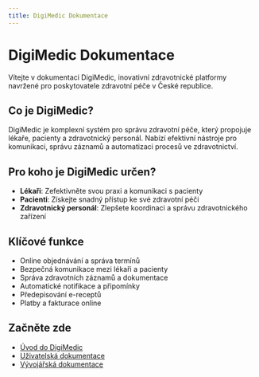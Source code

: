 ```yaml
---
title: DigiMedic Dokumentace
---
```


# DigiMedic Dokumentace

Vítejte v dokumentaci DigiMedic, inovativní zdravotnické platformy navržené pro poskytovatele zdravotní péče v České republice.

## Co je DigiMedic?

DigiMedic je komplexní systém pro správu zdravotní péče, který propojuje lékaře, pacienty a zdravotnický personál. Nabízí efektivní nástroje pro komunikaci, správu záznamů a automatizaci procesů ve zdravotnictví.

## Pro koho je DigiMedic určen?

- **Lékaři**: Zefektivněte svou praxi a komunikaci s pacienty
- **Pacienti**: Získejte snadný přístup ke své zdravotní péči
- **Zdravotnický personál**: Zlepšete koordinaci a správu zdravotnického zařízení

## Klíčové funkce

- Online objednávání a správa termínů
- Bezpečná komunikace mezi lékaři a pacienty
- Správa zdravotních záznamů a dokumentace
- Automatické notifikace a připomínky
- Předepisování e-receptů
- Platby a fakturace online

## Začněte zde

- [Úvod do DigiMedic](/uvod)
- [Uživatelská dokumentace](/uzivatelska-dokumentace)
- [Vývojářská dokumentace](/vyvojarska-dokumentace)
